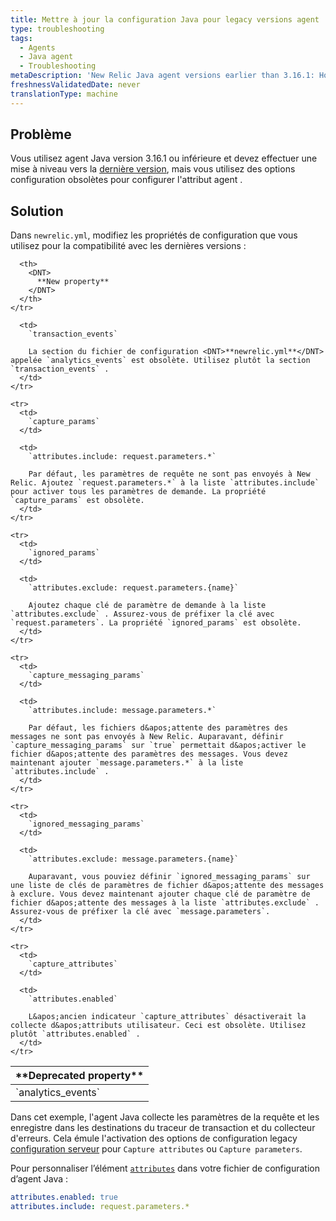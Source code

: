 ```yaml
---
title: Mettre à jour la configuration Java pour legacy versions agent
type: troubleshooting
tags:
  - Agents
  - Java agent
  - Troubleshooting
metaDescription: 'New Relic Java agent versions earlier than 3.16.1: How to update your newrelic.yml file to the latest version of agent attribute configuration.'
freshnessValidatedDate: never
translationType: machine
---
```


## Problème

Vous utilisez agent Java version 3.16.1 ou inférieure et devez effectuer une mise à niveau vers la [dernière version](/docs/release-notes/agent-release-notes/java-release-notes), mais vous utilisez des options configuration obsolètes pour configurer l&apos;attribut agent .

## Solution

Dans `newrelic.yml`, modifiez les propriétés de configuration que vous utilisez pour la compatibilité avec les dernières versions :

<table>
  <thead>
    <tr>
      <th width={200}>
        <DNT>
          **Deprecated property**
        </DNT>
      </th>

      <th>
        <DNT>
          **New property**
        </DNT>
      </th>
    </tr>
  </thead>

  <tbody>
    <tr>
      <td>
        `analytics_events`
      </td>

      <td>
        `transaction_events`

        La section du fichier de configuration <DNT>**newrelic.yml**</DNT> appelée `analytics_events` est obsolète. Utilisez plutôt la section `transaction_events` .
      </td>
    </tr>

    <tr>
      <td>
        `capture_params`
      </td>

      <td>
        `attributes.include: request.parameters.*`

        Par défaut, les paramètres de requête ne sont pas envoyés à New Relic. Ajoutez `request.parameters.*` à la liste `attributes.include` pour activer tous les paramètres de demande. La propriété `capture_params` est obsolète.
      </td>
    </tr>

    <tr>
      <td>
        `ignored_params`
      </td>

      <td>
        `attributes.exclude: request.parameters.{name}`

        Ajoutez chaque clé de paramètre de demande à la liste `attributes.exclude` . Assurez-vous de préfixer la clé avec `request.parameters`. La propriété `ignored_params` est obsolète.
      </td>
    </tr>

    <tr>
      <td>
        `capture_messaging_params`
      </td>

      <td>
        `attributes.include: message.parameters.*`

        Par défaut, les fichiers d&apos;attente des paramètres des messages ne sont pas envoyés à New Relic. Auparavant, définir `capture_messaging_params` sur `true` permettait d&apos;activer le fichier d&apos;attente des paramètres des messages. Vous devez maintenant ajouter `message.parameters.*` à la liste `attributes.include` .
      </td>
    </tr>

    <tr>
      <td>
        `ignored_messaging_params`
      </td>

      <td>
        `attributes.exclude: message.parameters.{name}`

        Auparavant, vous pouviez définir `ignored_messaging_params` sur une liste de clés de paramètres de fichier d&apos;attente des messages à exclure. Vous devez maintenant ajouter chaque clé de paramètre de fichier d&apos;attente des messages à la liste `attributes.exclude` . Assurez-vous de préfixer la clé avec `message.parameters`.
      </td>
    </tr>

    <tr>
      <td>
        `capture_attributes`
      </td>

      <td>
        `attributes.enabled`

        L&apos;ancien indicateur `capture_attributes` désactiverait la collecte d&apos;attributs utilisateur. Ceci est obsolète. Utilisez plutôt `attributes.enabled` .
      </td>
    </tr>
  </tbody>
</table>

Dans cet exemple, l&apos;agent Java collecte les paramètres de la requête et les enregistre dans les destinations du traceur de transaction et du collecteur d&apos;erreurs. Cela émule l&apos;activation des options de configuration legacy [configuration serveur](/docs/agents/manage-apm-agents/configuration/server-side-agent-configuration) pour `Capture attributes` ou `Capture parameters`.

Pour personnaliser l’élément [`attributes`](/docs/agents/java-agent/configuration/java-agent-configuration-config-file#attributes) dans votre fichier de configuration d’agent Java :

```yml
attributes.enabled: true
attributes.include: request.parameters.*
```